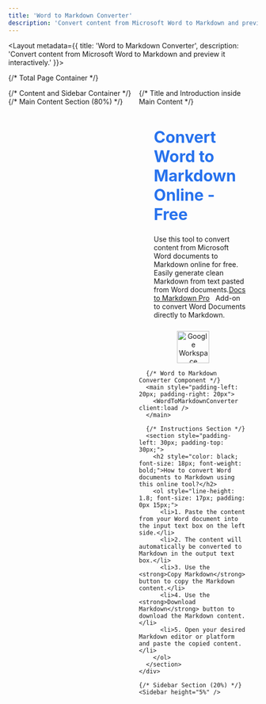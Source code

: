 ---
title: 'Word to Markdown Converter'
description: 'Convert content from Microsoft Word to Markdown and preview it interactively.'
---


<Layout metadata={{ title: 'Word to Markdown Converter', description: 'Convert content from Microsoft Word to Markdown and preview it interactively.' }}>
  
  {/* Total Page Container */}
  <div style="display: flex;">
    {/* Content and Sidebar Container */}
    {/* Main Content Section (80%) */}
    <div style="width: 80%; padding-right: 20px;">
      {/* Title and Introduction inside Main Content */}
      <div>
        <div style="padding-left:30px;">
          <h1 style="color: #2772ed; font-size:32px; font-weight: bold;">Convert Word to Markdown Online - Free</h1>
          <p>Use this tool to convert content from Microsoft Word documents to Markdown online for free. Easily generate clean Markdown from text pasted from Word documents.<a class="font-medium text-blue-600 dark:text-blue-500 hover:underline" target="_blank" href="https://workspace.google.com/marketplace/app/docs_to_markdown_pro/483386994804?pann=b">Docs to Markdown Pro</a> <i class="fa fa-external-link" aria-hidden="true" style="color:#2772ed"></i>&nbsp; Add-on to convert Word Documents directly to Markdown.</p>
        </div>
        <div style="text-align: center;">
          <a href="https://workspace.google.com/marketplace/app/docs_to_markdown_pro/483386994804?pann=b" target="_blank" aria-label="Get it from the Google Workspace Marketplace" rel="noopener">
            <div style="display: inline-block;">
              <img alt="Google Workspace Marketplace badge" src="https://workspace.google.com/static/img/marketplace/en/gwmBadge.svg?" style="height: 65px; padding-top: 10px" />
            </div>
          </a>
        </div>
      </div>

      {/* Word to Markdown Converter Component */}
      <main style="padding-left: 20px; padding-right: 20px">
        <WordToMarkdownConverter client:load />
      </main>

      {/* Instructions Section */}
      <section style="padding-left: 30px; padding-top: 30px;">
        <h2 style="color: black; font-size: 18px; font-weight: bold;">How to convert Word documents to Markdown using this online tool?</h2>
        <ol style="line-height: 1.8; font-size: 17px; padding: 0px 15px;">
          <li>1. Paste the content from your Word document into the input text box on the left side.</li>
          <li>2. The content will automatically be converted to Markdown in the output text box.</li>
          <li>3. Use the <strong>Copy Markdown</strong> button to copy the Markdown content.</li>
          <li>4. Use the <strong>Download Markdown</strong> button to download the Markdown content.</li>
          <li>5. Open your desired Markdown editor or platform and paste the copied content.</li>
        </ol>
      </section>
    </div>
    
    {/* Sidebar Section (20%) */}
    <Sidebar height="5%" />
  </div>
</Layout>
